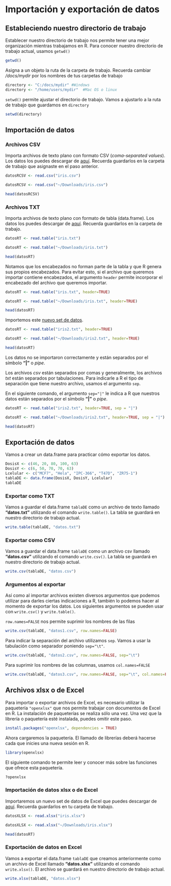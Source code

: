 
# Importación y exportación de datos

## Estableciendo nuestro directorio de trabajo

Establecer nuestro directorio de trabajo nos permite tener una mejor organización mientras trabajamos en R. 
Para conocer nuestro directorio de trabajo actual, usamos `getwd()`
```r
getwd() 
```

Asigna a un objeto la ruta de la carpeta de trabajo. Recuerda cambiar */docs/mydir* por los nombres de tus carpetas de trabajo
```r
directory <- "C:/docs/mydir" #Windows
directory <- "/home/users/mydir"  #Mac OS o linux
```

`setwd()` permite ajustar el directorio de trabajo. Vamos a ajustarlo a la ruta de trabajo que guardamos en `directory`
```r
setwd(directory)
```

## Importación de datos
### Archivos CSV

Importa archivos de texto plano con formato CSV (*coma-separated values*). Los datos los puedes descargar de [aquí](https://drive.google.com/u/0/uc?id=1TlR9xgKl7Laf8-SNwoq3W2MXkD19AQ9d&export=download). Recuerda guardarlos en la carpeta de trabajo que asignaste en el paso anterior.
```r
datosRCSV <- read.csv("iris.csv")
```
```r
datosRCSV <- read.csv("~/Downloads/iris.csv")
```

```r
head(datosRCSV)
```


### Archivos TXT

Importa archivos de texto plano con formato de tabla (data.frame). Los datos los puedes descargar de [aquí](https://drive.google.com/u/0/uc?id=18Cgt4ret3utAuk4w2_jl8RIbKxteulIO&export=download). Recuerda guardarlos en la carpeta de trabajo.
```r
datosRT <- read.table("iris.txt")
```

```r
datosRT <- read.table("~/Downloads/iris.txt")
```
```r
head(datosRT)
```

Notamos que los encabezados no forman parte de la tabla y que R genera sus propios encabezados. Para evitar esto, si el archivo que queremos importar contiene encabezados, el argumento `header` permite incorporar el encabezado del archivo que queremos importar.
```r
datosRT <- read.table("iris.txt", header=TRUE)
```

```r
datosRT <- read.table("~/Downloads/iris.txt", header=TRUE)
```
```r
head(datosRT)
```


Importemos este [nuevo set de datos](https://drive.google.com/u/0/uc?id=1D88k0cC5TeALDWbvRmLh07g2d65ImLHh&export=download). 


```r
datosRT <- read.table("iris2.txt", header=TRUE)
```

```r
datosRT <- read.table("~/Downloads/iris2.txt", header=TRUE)
```
```r
head(datosRT)
```
Los datos no se importaron correctamente y están separados por el símbolo **"|"** o *pipe*.

Los archivos *csv* están separados por comas y generalmente, los archivos *txt* están separados por tabulaciones. Para indicarle a R el tipo de separación que tiene nuestro archivo, usamos el argumento `sep`.

En el siguiente comando, el argumento `sep="|"` le indica a R que nuestros datos están separados por el símbolo **"|"** o *pipe*.

```r
datosRT <- read.table("iris2.txt", header=TRUE, sep = "|")
```

```r
datosRT <- read.table("~/Downloads/iris2.txt", header=TRUE, sep = "|")
```
```r
head(datosRT)
```

## Exportación de datos

Vamos a crear un data.frame para practicar cómo exportar los datos.
```r
DosisX <- c(46, 20, 80, 100, 63)
DosisY <- c(6, 50, 70, 70, 63)
Lcelular <- c("MCF7", "Hela", "IPC-366", "T47D", "ZR75-1")
tablaDE <- data.frame(DosisX, DosisY, Lcelular)
tablaDE
```

### Exportar como TXT

Vamos a guardar el data.frame `tablaDE` como un archivo de texto llamado **"datos.txt"** utilizando el comando `write.table()`. La tabla se guardará en nuestro directorio de trabajo  actual.
```r
write.table(tablaDE, "datos.txt")
```


### Exportar como CSV

Vamos a guardar el data.frame `tablaDE` como un archivo csv llamado **"datos.csv"** utilizando el comando `write.csv()`. La tabla se guardará en nuestro directorio de trabajo  actual.
```r
write.csv(tablaDE, "datos.csv")
```

### Argumentos al exportar

Así como al importar archivos existen diversos argumentos que podemos utilizar para darles ciertas indicaciones a R, también lo podemos hacer al momento de exportar los datos. Los siguientes argumentos se pueden usar con `write.csv()` y `write.table()`.

`row.names=FALSE` nos permite suprimir los nombres de las filas
```r
write.csv(tablaDE, "datos1.csv", row.names=FALSE)
```

Para indicar la separación del archivo utilizamos `sep`. Vamos a usar la tabulación como separador poniendo `sep="\t"`.
```r
write.csv(tablaDE, "datos2.csv", row.names=FALSE, sep="\t")
```


Para suprimir los nombres de las columnas, usamos `col.names=FALSE`
```r
write.csv(tablaDE, "datos3.csv", row.names=FALSE, sep="\t", col.names=FALSE)
```



## Archivos xlsx o de Excel

Para importar o exportar archivos de Excel, es necesario utilizar la paquetería `"openxlsx"` que nos permite trabajar con documentos de Excel en R. La instalación de paqueterías se realiza sólo una vez. Una vez que la librería o paquetería esté instalada, puedes omitir este paso.

```r
install.packages("openxlsx", dependencies = TRUE)
```

Ahora cargaremos la paquetería. El llamado de librerías deberá hacerse cada que inicies una nueva sesión en R.
```r
library(openxlsx)
```

El siguiente comando te permite leer y conocer más sobre las funciones que ofrece esta paquetería.
```r
?openxlsx
```


### Importación de datos xlsx o de Excel

Importaremos un nuevo set de datos de Excel que puedes descargar de [aquí](https://drive.google.com/u/0/uc?id=1DmLiZZGq_MVkLYCMZ7rdeHydUZAoP-YW&export=download). Recuerda guardarlos en tu carpeta de trabajo.

```r
datosXLSX <- read.xlsx("iris.xlsx")
```

```r
datosXLSX <- read.xlsx("~/Downloads/iris.xlsx")
```
```r
head(datosRT)
```


### Exportación de datos en Excel

Vamos a exportar el data.frame `tablaDE` que creamos anteriormente como un archivo de Excel llamado **"datos.xlsx"** utilizando el comando `write.xlsx()`. El archivo se guardará en nuestro directorio de trabajo  actual.

```r
write.xlsx(tablaDE, "datos.xlsx")
```


